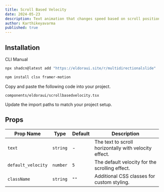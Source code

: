 ```yaml
---
title: Scroll Based Velocity
date: 2024-05-23
description: Text animation that changes speed based on scroll position.
author: Karthikeyavarma
published: true
---
```


<ComponentPreview name="scrollbasedvelocitydemo" />

## Installation


<Tabs defaultValue="cli">

<TabsList>
  <TabsTrigger value="cli">CLI</TabsTrigger>
  <TabsTrigger value="manual">Manual</TabsTrigger>
</TabsList>
<TabsContent value="cli">

```bash
npx shadcn@latest add "https://eldoraui.site/r/multidirectionalslide"
```

</TabsContent>

<TabsContent value="manual">


<Steps>

<Step>

```bash
npm install clsx framer-motion
```

</Step>

<Step>Copy and paste the following code into your project.</Step>

`components/eldoraui/scrollbasedvelocity.tsx`

<ComponentSource name="scrollbasedvelocity" />

<Step>Update the import paths to match your project setup.</Step>

</Steps>

</TabsContent>

</Tabs>


## Props

| Prop Name          | Type     | Default | Description                                           |
| ------------------ | -------- | ------- | ----------------------------------------------------- |
| `text`             | `string` | -       | The text to scroll horizontally with velocity effect. |
| `default_velocity` | `number` | `5`     | The default velocity for the scrolling effect.        |
| `className`        | `string` | `""`    | Additional CSS classes for custom styling.            |
